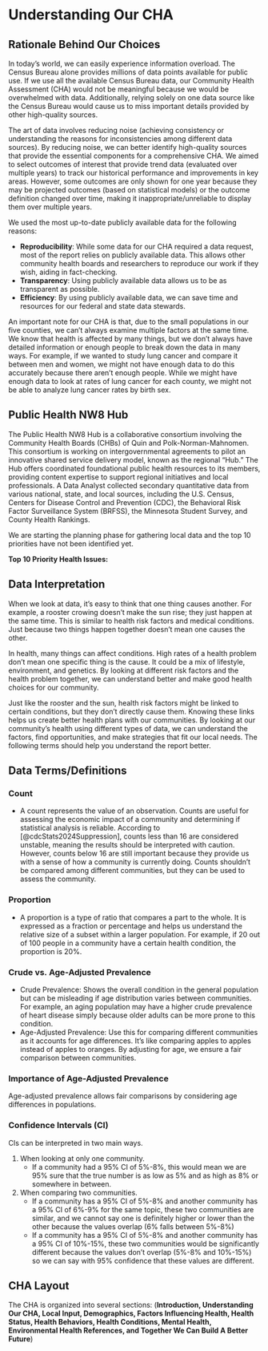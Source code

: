 # Understanding Our CHA

## Rationale Behind Our Choices

In today's world, we can easily experience information overload. The Census Bureau alone provides millions of data points available for public use. If we use all the available Census Bureau data, our Community Health Assessment (CHA) would not be meaningful because we would be overwhelmed with data. Additionally, relying solely on one data source like the Census Bureau would cause us to miss important details provided by other high-quality sources.

The art of data involves reducing noise (achieving consistency or understanding the reasons for inconsistencies among different data sources). By reducing noise, we can better identify high-quality sources that provide the essential components for a comprehensive CHA. We aimed to select outcomes of interest that provide trend data (evaluated over multiple years) to track our historical performance and improvements in key areas. However, some outcomes are only shown for one year because they may be projected outcomes (based on statistical models) or the outcome definition changed over time, making it inappropriate/unreliable to display them over multiple years.

We used the most up-to-date publicly available data for the following reasons:

-   **Reproducibility**: While some data for our CHA required a data request, most of the report relies on publicly available data. This allows other community health boards and researchers to reproduce our work if they wish, aiding in fact-checking.
-   **Transparency**: Using publicly available data allows us to be as transparent as possible.
-   **Efficiency**: By using publicly available data, we can save time and resources for our federal and state data stewards.

An important note for our CHA is that, due to the small populations in our five counties, we can't always examine multiple factors at the same time. We know that health is affected by many things, but we don't always have detailed information or enough people to break down the data in many ways. For example, if we wanted to study lung cancer and compare it between men and women, we might not have enough data to do this accurately because there aren't enough people. While we might have enough data to look at rates of lung cancer for each county, we might not be able to analyze lung cancer rates by birth sex.

## Public Health NW8 Hub

The Public Health NW8 Hub is a collaborative consortium involving the Community Health Boards (CHBs) of Quin and Polk-Norman-Mahnomen. This consortium is working on intergovernmental agreements to pilot an innovative shared service delivery model, known as the regional "Hub." The Hub offers coordinated foundational public health resources to its members, providing content expertise to support regional initiatives and local professionals. A Data Analyst collected secondary quantitative data from various national, state, and local sources, including the U.S. Census, Centers for Disease Control and Prevention (CDC), the Behavioral Risk Factor Surveillance System (BRFSS), the Minnesota Student Survey, and County Health Rankings.

We are starting the planning phase for gathering local data and the top 10 priorities have not been identified yet.

**Top 10 Priority Health Issues:**

## Data Interpretation

When we look at data, it's easy to think that one thing causes another. For example, a rooster crowing doesn't make the sun rise; they just happen at the same time. This is similar to health risk factors and medical conditions. Just because two things happen together doesn't mean one causes the other.

In health, many things can affect conditions. High rates of a health problem don't mean one specific thing is the cause. It could be a mix of lifestyle, environment, and genetics. By looking at different risk factors and the health problem together, we can understand better and make good health choices for our community.

Just like the rooster and the sun, health risk factors might be linked to certain conditions, but they don't directly cause them. Knowing these links helps us create better health plans with our communities. By looking at our community's health using different types of data, we can understand the factors, find opportunities, and make strategies that fit our local needs. The following terms should help you understand the report better.

## Data Terms/Definitions

### Count

-   A count represents the value of an observation. Counts are useful for assessing the economic impact of a community and determining if statistical analysis is reliable. According to [@cdcStats2024Suppression], counts less than 16 are considered unstable, meaning the results should be interpreted with caution. However, counts below 16 are still important because they provide us with a sense of how a community is currently doing. Counts shouldn't be compared among different communities, but they can be used to assess the community.

### Proportion

-   A proportion is a type of ratio that compares a part to the whole. It is expressed as a fraction or percentage and helps us understand the relative size of a subset within a larger population. For example, if 20 out of 100 people in a community have a certain health condition, the proportion is 20%.

### Crude vs. Age-Adjusted Prevalence

-   Crude Prevalence: Shows the overall condition in the general population but can be misleading if age distribution varies between communities. For example, an aging population may have a higher crude prevalence of heart disease simply because older adults can be more prone to this condition.
-   Age-Adjusted Prevalence: Use this for comparing different communities as it accounts for age differences. It's like comparing apples to apples instead of apples to oranges. By adjusting for age, we ensure a fair comparison between communities.

### Importance of Age-Adjusted Prevalence

Age-adjusted prevalence allows fair comparisons by considering age differences in populations.

### Confidence Intervals (CI)

CIs can be interpreted in two main ways.

1.  When looking at only one community.
    -   If a community had a 95% CI of 5%-8%, this would mean we are 95% sure that the true number is as low as 5% and as high as 8% or somewhere in between.
2.  When comparing two communities.
    -   If a community has a 95% CI of 5%-8% and another community has a 95% CI of 6%-9% for the same topic, these two communities are similar, and we cannot say one is definitely higher or lower than the other because the values overlap (6% falls between 5%-8%)
    -   If a community has a 95% CI of 5%-8% and another community has a 95% CI of 10%-15%, these two communities would be significantly different because the values don't overlap (5%-8% and 10%-15%) so we can say with 95% confidence that these values are different.

## CHA Layout

The CHA is organized into several sections: (**Introduction, Understanding Our CHA, Local Input, Demographics, Factors Influencing Health, Health Status, Health Behaviors, Health Conditions, Mental Health, Environmental Health References, and Together We Can Build A Better Future**)
